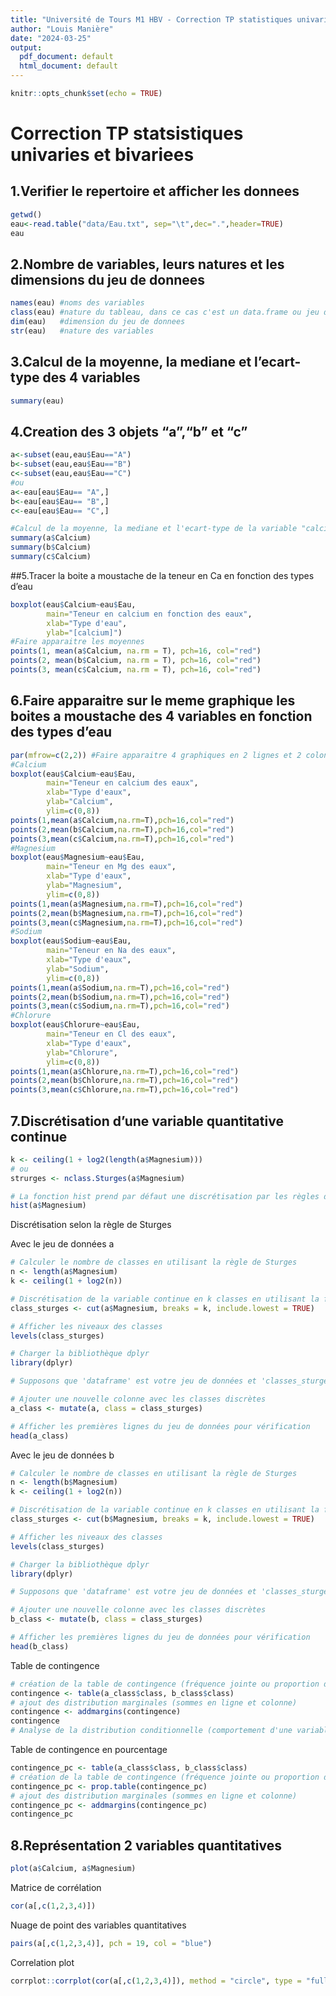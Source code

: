 ```yaml
---
title: "Université de Tours M1 HBV - Correction TP statistiques univaries et bivariees"
author: "Louis Manière"
date: "2024-03-25"
output:
  pdf_document: default
  html_document: default
---
```


```r
knitr::opts_chunk$set(echo = TRUE)
```

# Correction TP statsistiques univaries et bivariees

## 1.Verifier le repertoire et afficher les donnees

```r
getwd()
eau<-read.table("data/Eau.txt", sep="\t",dec=".",header=TRUE)
eau
```

## 2.Nombre de variables, leurs natures et les dimensions du jeu de donnees

```r
names(eau) #noms des variables
class(eau) #nature du tableau, dans ce cas c'est un data.frame ou jeu de donnees
dim(eau)   #dimension du jeu de donnees
str(eau)   #nature des variables
```

## 3.Calcul de la moyenne, la mediane et l'ecart-type des 4 variables

```r
summary(eau)
```

## 4.Creation des 3 objets "a","b" et "c"

```r
a<-subset(eau,eau$Eau=="A")
b<-subset(eau,eau$Eau=="B")
c<-subset(eau,eau$Eau=="C")
#ou
a<-eau[eau$Eau== "A",]
b<-eau[eau$Eau== "B",]
c<-eau[eau$Eau== "C",]

#Calcul de la moyenne, la mediane et l'ecart-type de la variable "calcium"
summary(a$Calcium)
summary(b$Calcium)
summary(c$Calcium)
```

##5.Tracer la boite a moustache de la teneur en Ca en fonction des types d'eau

```r
boxplot(eau$Calcium~eau$Eau,
        main="Teneur en calcium en fonction des eaux",
        xlab="Type d'eau",
        ylab="[calcium]")
#Faire apparaitre les moyennes
points(1, mean(a$Calcium, na.rm = T), pch=16, col="red")
points(2, mean(b$Calcium, na.rm = T), pch=16, col="red")
points(3, mean(c$Calcium, na.rm = T), pch=16, col="red")
```

## 6.Faire apparaitre sur le meme graphique les boites a moustache des 4 variables en fonction des types d'eau

```r
par(mfrow=c(2,2)) #Faire apparaitre 4 graphiques en 2 lignes et 2 colonnes
#Calcium
boxplot(eau$Calcium~eau$Eau,
        main="Teneur en calcium des eaux",
        xlab="Type d'eaux",
        ylab="Calcium",
        ylim=c(0,8))
points(1,mean(a$Calcium,na.rm=T),pch=16,col="red")
points(2,mean(b$Calcium,na.rm=T),pch=16,col="red")
points(3,mean(c$Calcium,na.rm=T),pch=16,col="red")
#Magnesium
boxplot(eau$Magnesium~eau$Eau,
        main="Teneur en Mg des eaux",
        xlab="Type d'eaux",
        ylab="Magnesium",
        ylim=c(0,8))
points(1,mean(a$Magnesium,na.rm=T),pch=16,col="red")
points(2,mean(b$Magnesium,na.rm=T),pch=16,col="red")
points(3,mean(c$Magnesium,na.rm=T),pch=16,col="red")
#Sodium
boxplot(eau$Sodium~eau$Eau,
        main="Teneur en Na des eaux",
        xlab="Type d'eaux",
        ylab="Sodium",
        ylim=c(0,8))
points(1,mean(a$Sodium,na.rm=T),pch=16,col="red")
points(2,mean(b$Sodium,na.rm=T),pch=16,col="red")
points(3,mean(c$Sodium,na.rm=T),pch=16,col="red")
#Chlorure
boxplot(eau$Chlorure~eau$Eau,
        main="Teneur en Cl des eaux",
        xlab="Type d'eaux",
        ylab="Chlorure",
        ylim=c(0,8))
points(1,mean(a$Chlorure,na.rm=T),pch=16,col="red")
points(2,mean(b$Chlorure,na.rm=T),pch=16,col="red")
points(3,mean(c$Chlorure,na.rm=T),pch=16,col="red")
```

## 7.Discrétisation d'une variable quantitative continue

```r
k <- ceiling(1 + log2(length(a$Magnesium)))
# ou
strurges <- nclass.Sturges(a$Magnesium)
```

```r
# La fonction hist prend par défaut une discrétisation par les règles de Sturges
hist(a$Magnesium)
```

Discrétisation selon la règle de Sturges

Avec le jeu de données a
```r
# Calculer le nombre de classes en utilisant la règle de Sturges
n <- length(a$Magnesium)
k <- ceiling(1 + log2(n))

# Discrétisation de la variable continue en k classes en utilisant la fonction cut()
class_sturges <- cut(a$Magnesium, breaks = k, include.lowest = TRUE)

# Afficher les niveaux des classes
levels(class_sturges)

# Charger la bibliothèque dplyr
library(dplyr)

# Supposons que 'dataframe' est votre jeu de données et 'classes_sturges' contient les classes discrètes calculées

# Ajouter une nouvelle colonne avec les classes discrètes
a_class <- mutate(a, class = class_sturges)

# Afficher les premières lignes du jeu de données pour vérification
head(a_class)
```
Avec le jeu de données b
```r
# Calculer le nombre de classes en utilisant la règle de Sturges
n <- length(b$Magnesium)
k <- ceiling(1 + log2(n))

# Discrétisation de la variable continue en k classes en utilisant la fonction cut()
class_sturges <- cut(b$Magnesium, breaks = k, include.lowest = TRUE)

# Afficher les niveaux des classes
levels(class_sturges)

# Charger la bibliothèque dplyr
library(dplyr)

# Supposons que 'dataframe' est votre jeu de données et 'classes_sturges' contient les classes discrètes calculées

# Ajouter une nouvelle colonne avec les classes discrètes
b_class <- mutate(b, class = class_sturges)

# Afficher les premières lignes du jeu de données pour vérification
head(b_class)
```
Table de contingence
```r
# création de la table de contingence (fréquence jointe ou proportion du couple)
contingence <- table(a_class$class, b_class$class)
# ajout des distribution marginales (sommes en ligne et colonne)
contingence <- addmargins(contingence)
contingence
# Analyse de la distribution conditionnelle (comportement d'une variable par rapport à une classe de d'une autre variable, soit la lecture des distributions marginales par ligne et par colonne)
```
Table de contingence en pourcentage
```r
contingence_pc <- table(a_class$class, b_class$class)
# création de la table de contingence (fréquence jointe ou proportion du couple)
contingence_pc <- prop.table(contingence_pc)
# ajout des distribution marginales (sommes en ligne et colonne)
contingence_pc <- addmargins(contingence_pc)
contingence_pc
```

## 8.Représentation 2 variables quantitatives

```r
plot(a$Calcium, a$Magnesium)
```

Matrice de corrélation
```r
cor(a[,c(1,2,3,4)])
```

Nuage de point des variables quantitatives
```r
pairs(a[,c(1,2,3,4)], pch = 19, col = "blue")
```

Correlation plot
```r
corrplot::corrplot(cor(a[,c(1,2,3,4)]), method = "circle", type = "full")
```



